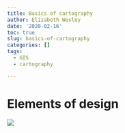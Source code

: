 ```yaml
---
title: Basics of cartography
author: Elizabeth Wesley
date: '2020-02-16'
toc: true
slug: basics-of-cartography
categories: []
tags:
  - GIS
  - cartography

---
```


# **Elements of design**

![](/post/2020-02-16-basics-of-cartography_files/images/cs-of-communication.png)

